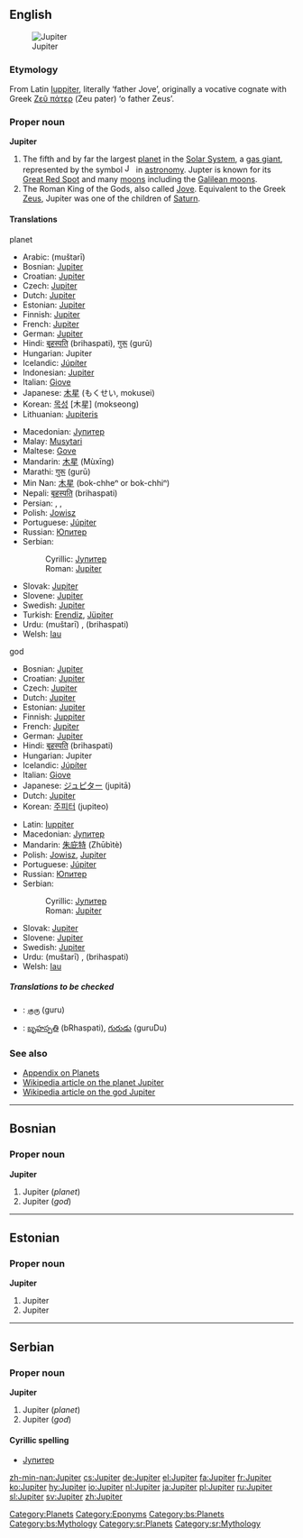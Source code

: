 {{wikipedia}}
{{see|Júpiter}}
==English==
[[Image:Jupiter.jpg|thumb|Jupiter]]

===Etymology===
From Latin [[Iuppiter]], literally ‘father Jove’, originally a vocative cognate with Greek [[Ζεύς πάτερ|Ζεῦ πάτερ]] (Zeu pater) ‘o father Zeus’.

===Proper noun===
'''Jupiter'''

# The fifth and by far the largest [[planet]] in the [[Solar System]], a [[gas giant]], represented by the symbol [[Image:Jupiter symbol.svg|16px]] in [[astronomy]]. Jupter is known for its [[Great Red Spot]] and many [[moon]]s including the [[Galilean moons]].
# The Roman King of the Gods, also called [[Jove]]. Equivalent to the Greek [[Zeus]], Jupiter was one of the children of [[Saturn]].

====Translations====
;planet
{{top}}
*Arabic: {{ARchar|[[مشتري|مُشْتَرِي]]}} (muštarī)
*Bosnian: [[#Bosnian|Jupiter]] {{m}}
*Croatian: [[#Croatian|Jupiter]] {{m}}
*Czech: [[#Czech|Jupiter]] {{m}}
*Dutch: [[#Dutch|Jupiter]]
*Estonian: [[#Estonian|Jupiter]]
*Finnish: [[#Finnish|Jupiter]]
*French: [[#French|Jupiter]] {{f}}
*German: [[#German|Jupiter]] {{m}}
*Hindi: [[बृहस्पति]] (brihaspati), [[गुरू]] (gurū)
*Hungarian: Jupiter
*Icelandic: [[Júpíter]] {{m}}
*Indonesian: [[#Indonesian|Jupiter]]
*Italian: [[Giove]]
*Japanese: [[木星]] (もくせい, mokusei)
*Korean: [[목성]] [木星] (mokseong)
*Lithuanian: [[Jupiteris]] {{m}}
{{mid}}
*Macedonian: [[Јупитер]] {{m}}
*Malay: [[Musytari]]
*Maltese: [[Gove]]
*Mandarin: [[木星]] (Mùxīng)
*Marathi: [[गुरू]] (gurū)
*Min Nan: [[木星]] (bo{{unicode|̍}}k-chheⁿ or bo{{unicode|̍}}k-chhiⁿ)
*Nepali: [[बृहस्पति]] (brihaspati)
*Persian: {{FAchar|[[برجیس]]}}, {{FAchar|[[مشتری]]}}, {{FAchar|[[هرمز]]}}
*Polish: [[Jowisz]] {{m}}
*Portuguese: [[Júpiter]] {{m}}
*Russian: [[Юпитер]] {{m}}
*Serbian:
*:Cyrillic: [[Јупитер]] {{m}}
*:Roman: [[#Serbian|Jupiter]] {{m}}
*Slovak: [[Jupiter#Slovak|Jupiter]] {{m}}
*Slovene: [[#Slovene|Jupiter]] {{m}}
*Swedish: [[#Swedish|Jupiter]]
*Turkish: [[Erendiz]], [[Jüpiter]]
*Urdu: {{URchar|[[مشتری]]}} (muštarī) {{m}}, {{URchar|[[برہسپت]]}} (brihaspati) {{m}}
*Welsh: [[Iau]] {{m}}
{{bottom}}

;god
{{top}}
*Bosnian: [[#Bosnian|Jupiter]] {{m}}
*Croatian: [[#Croatian|Jupiter]] {{m}}
*Czech: [[#Czech|Jupiter]] {{m}}
*Dutch: [[#Dutch|Jupiter]]
*Estonian: [[#Estonian|Jupiter]]
*Finnish: [[Juppiter]]
*French: [[#French|Jupiter]] {{m}}
*German: [[#German|Jupiter]] {{m}}
*Hindi: [[बृहस्पति]] (brihaspati)
*Hungarian: Jupiter
*Icelandic: [[Júpíter]] {{m}}
*Italian: [[Giove]]
*Japanese: [[ジュピター]] (jupitā)
*Dutch: [[#Dutch|Jupiter]]
*Korean: [[주피터]] (jupiteo)
{{mid}}
*Latin: [[Iuppiter]] {{m}}
*Macedonian: [[Јупитер]] {{m}}
*Mandarin: [[朱庇特]] (Zhūbìtè)
*Polish: [[Jowisz]], [[#Polish|Jupiter]] {{m}}
*Portuguese: [[Júpiter]] {{m}}
*Russian: [[Юпитер]] {{m}}
*Serbian:
*:Cyrillic: [[Јупитер]] {{m}}
*:Roman: [[#Serbian|Jupiter]] {{m}}
*Slovak: [[Jupiter#Slovak|Jupiter]] {{m}}
*Slovene: [[#Slovene|Jupiter]] {{m}}
*Swedish: [[#Swedish|Jupiter]]
*Urdu: {{URchar|[[مشتری]]}} (muštarī) {{m}}, {{URchar|[[برہسپت]]}} (brihaspati) {{m}}
*Welsh: [[Iau]] {{m}}
{{bottom}}

=====Translations to be checked=====
{{checktrans}}
*{{ttbc|Tamil}}: [[குரு]] (guru)
*{{ttbc|Telugu}}: [[బృహస్పతి]] (bRhaspati), [[గురుడు]] (guruDu)

===See also===
*[[Appendix:Planets|Appendix on Planets]]
*[[w:Jupiter| Wikipedia article on the planet Jupiter]]
*[[w:Jupiter (god)| Wikipedia article on the god Jupiter]]

[[Category:Planets]]
[[Category:Eponyms]]

----

==Bosnian==

===Proper noun===
'''Jupiter''' {{m}}

# Jupiter (''planet'')
# Jupiter (''god'')

[[Category:bs:Planets]]
[[Category:bs:Mythology]]

----

==Estonian==

===Proper noun===
'''Jupiter'''

# Jupiter {{et-planet}}
# Jupiter {{et-god}}

{{planeedid}}

----

==Serbian==

===Proper noun===
'''Jupiter''' {{m}}

# Jupiter (''planet'')
# Jupiter (''god'')

====Cyrillic spelling====
*[[Јупитер]]

[[Category:sr:Planets]]
[[Category:sr:Mythology]]

[[zh-min-nan:Jupiter]]
[[cs:Jupiter]]
[[de:Jupiter]]
[[el:Jupiter]]
[[fa:Jupiter]]
[[fr:Jupiter]]
[[ko:Jupiter]]
[[hy:Jupiter]]
[[io:Jupiter]]
[[nl:Jupiter]]
[[ja:Jupiter]]
[[pl:Jupiter]]
[[ru:Jupiter]]
[[sl:Jupiter]]
[[sv:Jupiter]]
[[zh:Jupiter]]